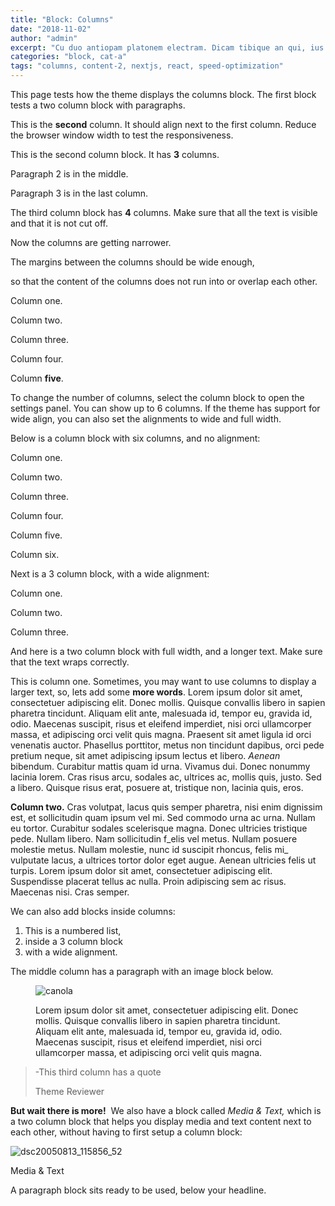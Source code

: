 ```yaml
---
title: "Block: Columns"
date: "2018-11-02"
author: "admin"
excerpt: "Cu duo antiopam platonem electram. Dicam tibique an qui, ius ut integre rationibus, ad eos facilisi voluptatibus. Has et impetus labitur, ea duo laoreet sententiae. Hendrerit efficiendi voluptatibus has ea, corrumpit democritum eu sea"
categories: "block, cat-a"
tags: "columns, content-2, nextjs, react, speed-optimization"
---
```


This page tests how the theme displays the columns block. The first block tests a two column block with paragraphs.

This is the **second** column. It should align next to the first column. Reduce the browser window width to test the responsiveness.

This is the second column block. It has **3** columns.

Paragraph 2 is in the middle.

Paragraph 3 is in the last column.

The third column block has **4** columns. Make sure that all the text is visible and that it is not cut off.

Now the columns are getting narrower.

The margins between the columns should be wide enough,

so that the content of the columns does not run into or overlap each other.

Column one.

Column two.

Column three.

Column four.

Column **five**.

To change the number of columns, select the column block to open the settings panel. You can show up to 6 columns. If the theme has support for wide align, you can also set the alignments to wide and full width.

Below is a column block with six columns, and no alignment:

Column one.

Column two.

Column three.

Column four.

Column five.

Column six.

Next is a 3 column block, with a wide alignment:

Column one.

Column two.

Column three.

And here is a two column block with full width, and a longer text. Make sure that the text wraps correctly.

This is column one. Sometimes, you may want to use columns to display a larger text, so, lets add some **more words**. Lorem ipsum dolor sit amet, consectetuer adipiscing elit. Donec mollis. Quisque convallis libero in sapien pharetra tincidunt. Aliquam elit ante, malesuada id, tempor eu, gravida id, odio. Maecenas suscipit, risus et eleifend imperdiet, nisi orci ullamcorper massa, et adipiscing orci velit quis magna. Praesent sit amet ligula id orci venenatis auctor. Phasellus porttitor, metus non tincidunt dapibus, orci pede pretium neque, sit amet adipiscing ipsum lectus et libero. _Aenean_ bibendum. Curabitur mattis quam id urna. Vivamus dui. Donec nonummy lacinia lorem. Cras risus arcu, sodales ac, ultrices ac, mollis quis, justo. Sed a libero. Quisque risus erat, posuere at, tristique non, lacinia quis, eros.

**Column two.** Cras volutpat, lacus quis semper pharetra, nisi enim dignissim est, et sollicitudin quam ipsum vel mi. Sed commodo urna ac urna. Nullam eu tortor. Curabitur sodales scelerisque magna. Donec ultricies tristique pede. Nullam libero. Nam sollicitudin f_elis vel metus. Nullam posuere molestie metus. Nullam molestie, nunc id suscipit rhoncus, felis mi_ vulputate lacus, a ultrices tortor dolor eget augue. Aenean ultricies felis ut turpis. Lorem ipsum dolor sit amet, consectetuer adipiscing elit. Suspendisse placerat tellus ac nulla. Proin adipiscing sem ac risus. Maecenas nisi. Cras semper.

We can also add blocks inside columns:

1. This is a numbered list,
2. inside a 3 column block
3. with a wide alignment.

The middle column has a paragraph with an image block below.

<figure>

![canola](/images/canola2.jpg)

<figcaption>

Lorem ipsum dolor sit amet, consectetuer adipiscing elit. Donec mollis. Quisque convallis libero in sapien pharetra tincidunt. Aliquam elit ante, malesuada id, tempor eu, gravida id, odio. Maecenas suscipit, risus et eleifend imperdiet, nisi orci ullamcorper massa, et adipiscing orci velit quis magna.

</figcaption>

</figure>

> \-This third column has a quote
> 
> Theme Reviewer  

**But wait there is more!**  We also have a block called _Media & Text,_ which is a two column block that helps you display media and text content next to each other, without having to first setup a column block:

![dsc20050813_115856_52](/images/dsc20050813_115856_52.jpg)

Media & Text

A paragraph block sits ready to be used, below your headline.
